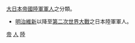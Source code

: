 {{Commonscat|People of the Imperial Japanese Army}}
[[大日本帝國陸軍|大日本帝國陸軍]][[軍人|軍人]]之分類。
* [[明治維新|明治維新]]以降至[[第二次世界大戰|第二次世界大戰]]之日本陸軍軍人。

[[Category:日本陸軍軍人|帝]]
[[Category:大日本帝國陸軍|人]]
[[Category:大日本帝國軍事人物|陸]]